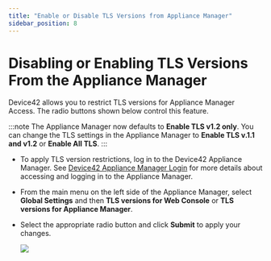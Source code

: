 ```yaml
---
title: "Enable or Disable TLS Versions from Appliance Manager"
sidebar_position: 8
---
```


# Disabling or Enabling TLS Versions From the Appliance Manager

Device42 allows you to restrict TLS versions for Appliance Manager Access. The radio buttons shown below control this feature.

:::note
The Appliance Manager now defaults to **Enable TLS v1.2 only**. You can change the TLS settings in the Appliance Manager to **Enable TLS v.1.1 and v1.2** or **Enable All TLS**.
:::

- To apply TLS version restrictions, log in to the Device42 Appliance Manager. See [Device42 Appliance Manager Login](device42-appliance-manager-login.mdx) for more details about accessing and logging in to the Appliance Manager.
- From the main menu on the left side of the Appliance Manager, select **Global Settings** and then **TLS versions for Web Console** or **TLS versions for Appliance Manager**.
- Select the appropriate radio button and click **Submit** to apply your changes.

    ![](/assets/images/enable-or-disable-tls-versions-from-appliance-manager/main-appliance-tls-options.png)
